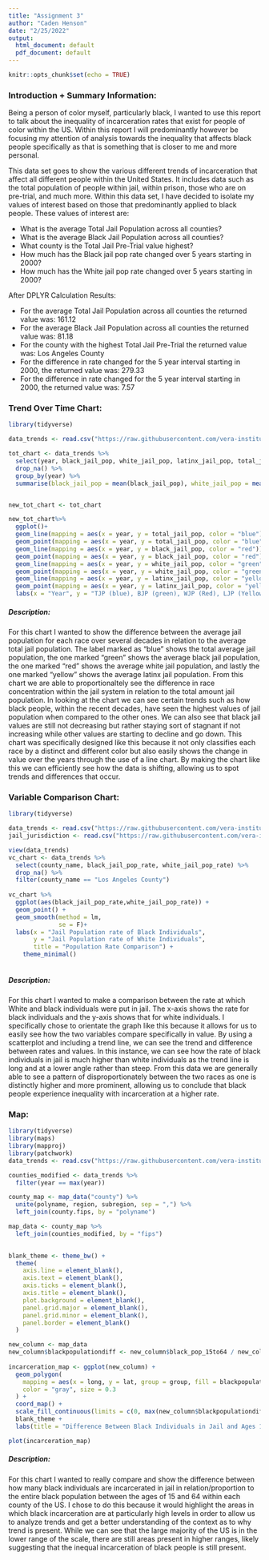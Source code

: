```yaml
---
title: "Assignment 3"
author: "Caden Henson"
date: "2/25/2022"
output:
  html_document: default
  pdf_document: default
---
```


```r
knitr::opts_chunk$set(echo = TRUE)
```

### Introduction + Summary Information:

  Being a person of color myself, particularly black, I wanted to use this report to talk about the inequality of incarceration rates that exist for people of color within the US. Within this report I will predominantly however be focusing my attention of analysis towards the inequality that affects black people specifically as that is something that is closer to me and more personal.

  This data set goes to show the various different trends of incarceration that affect all different people within the United States. It includes data such as the total population of people within jail, within prison, those who are on pre-trial, and much more. Within this data set, I have decided to isolate my values of interest based on those that predominantly applied to black people. These values of interest are:
  
  - What is the average Total Jail Population across all counties?
  - What is the average Black Jail Population across all counties?
  - What county is the Total Jail Pre-Trial value highest?
  - How much has the Black jail pop rate changed over 5 years starting in 2000?
  - How much has the White jail pop rate changed over 5 years starting in 2000?

After DPLYR Calculation Results:

  - For the average Total Jail Population across all counties the returned value was: 161.12
  - For the average Black Jail Population across all counties the returned value was: 81.18
  - For the county with the highest Total Jail Pre-Trial the returned value was: Los Angeles County
  - For the difference in rate changed for the 5 year interval starting in 2000, the returned value was: 279.33
  - For the difference in rate changed for the 5 year interval starting in 2000, the returned value was: 7.57

### Trend Over Time Chart:


```r
library(tidyverse)

data_trends <- read.csv("https://raw.githubusercontent.com/vera-institute/incarceration-trends/master/incarceration_trends.csv")

tot_chart <- data_trends %>%
  select(year, black_jail_pop, white_jail_pop, latinx_jail_pop, total_jail_pop) %>%
  drop_na() %>%
  group_by(year) %>%
  summarise(black_jail_pop = mean(black_jail_pop), white_jail_pop = mean(white_jail_pop), latinx_jail_pop = mean(latinx_jail_pop), total_jail_pop = mean(total_jail_pop))


new_tot_chart <- tot_chart

new_tot_chart%>%
  ggplot()+
  geom_line(mapping = aes(x = year, y = total_jail_pop, color = "blue"))+
  geom_point(mapping = aes(x = year, y = total_jail_pop, color = "blue"))+
  geom_line(mapping = aes(x = year, y = black_jail_pop, color = "red"))+
  geom_point(mapping = aes(x = year, y = black_jail_pop, color = "red"))+
  geom_line(mapping = aes(x = year, y = white_jail_pop, color = "green"))+
  geom_point(mapping = aes(x = year, y = white_jail_pop, color = "green"))+
  geom_line(mapping = aes(x = year, y = latinx_jail_pop, color = "yellow"))+  
  geom_point(mapping = aes(x = year, y = latinx_jail_pop, color = "yellow")) +
  labs(x = "Year", y = "TJP (blue), BJP (green), WJP (Red), LJP (Yellow)", title = "Different Race Jail Population In Proportion to Total Jail Population") 

```

##### Description:

For this chart I wanted to show the difference between the average jail population for each race over several decades in relation to the average total jail population. The label marked as "blue" shows the total average jail population, the one marked "green" shows the average black jail population, the one marked "red" shows the average white jail population, and lastly the one marked "yellow" shows the average latinx jail population. From this chart we are able to proportionaltely see the difference in race concentration within the jail system in relation to the total amount jail population. In looking at the chart we can see certain trends such as how black people, within the recent decades, have seen the highest values of jail population when compared to the other ones. We can also see that black jail values are still not decreasing but rather staying sort of stagnant if not increasing while other values are starting to decline and go down. This chart was specifically designed like this because it not only classifies each race by a distinct and different color but also easily shows the change in value over the years through the use of a line chart. By making the chart like this we can efficiently see how the data is shifting, allowing us to spot trends and differences that occur.

### Variable Comparison Chart:

```r
library(tidyverse)

data_trends <- read.csv("https://raw.githubusercontent.com/vera-institute/incarceration-trends/master/incarceration_trends.csv")
jail_jurisdiction <- read.csv("https://raw.githubusercontent.com/vera-institute/incarceration-trends/master/incarceration_trends_jail_jurisdiction.csv")

view(data_trends)
vc_chart <- data_trends %>%
  select(county_name, black_jail_pop_rate, white_jail_pop_rate) %>%
  drop_na() %>%
  filter(county_name == "Los Angeles County")
  
vc_chart %>%
  ggplot(aes(black_jail_pop_rate,white_jail_pop_rate)) +
  geom_point() +
  geom_smooth(method = lm,
              se = F)+
  labs(x = "Jail Population rate of Black Individuals",
       y = "Jail Population rate of White Individuals",
       title = "Population Rate Comparison") +
    theme_minimal()
   
```

##### Description: 

For this chart I wanted to make a comparison between the rate at which White and black individuals were put in jail. The x-axis shows the rate for black individuals and the y-axis shows that for white individuals. I specifically chose to orientate the graph like this because it allows for us to easily see how the two variables compare specifically in value. By using a scatterplot and including a trend line, we can see the trend and difference between rates and values. In this instance, we can see how the rate of black individuals in jail is much higher than white individuals as the trend line is long and at a lower angle rather than steep. From this data we are generally able to see a pattern of disproportionately between the two races as one is distinctly higher and more prominent, allowing us to conclude that black people experience inequality with incarceration at a higher rate.

### Map:
```r


library(tidyverse)
library(maps)
library(mapproj)
library(patchwork)
data_trends <- read.csv("https://raw.githubusercontent.com/vera-institute/incarceration-trends/master/incarceration_trends.csv")

counties_modified <- data_trends %>%
  filter(year == max(year))

county_map <- map_data("county") %>%
  unite(polyname, region, subregion, sep = ",") %>%
  left_join(county.fips, by = "polyname")

map_data <- county_map %>%
  left_join(counties_modified, by = "fips")
  

blank_theme <- theme_bw() +
  theme(
    axis.line = element_blank(),
    axis.text = element_blank(),
    axis.ticks = element_blank(),
    axis.title = element_blank(),
    plot.background = element_blank(),
    panel.grid.major = element_blank(),
    panel.grid.minor = element_blank(),
    panel.border = element_blank()
  )

new_column <- map_data
new_column$blackpopulationdiff <- new_column$black_pop_15to64 / new_column$black_jail_pop
  
incarceration_map <- ggplot(new_column) +
  geom_polygon(
    mapping = aes(x = long, y = lat, group = group, fill = blackpopulationdiff),
    color = "gray", size = 0.3
  ) +
  coord_map() + 
  scale_fill_continuous(limits = c(0, max(new_column$blackpopulationdiff)), na.value = "white", low = "yellow", high = "red") +
  blank_theme + 
  labs(title = "Difference Between Black Individuals in Jail and Ages 15 to 64")

plot(incarceration_map)

```

##### Description: 

For this chart I wanted to really compare and show the difference between how many black individuals are incarcerated in jail in relation/proportion to the entire black population between the ages of 15 and 64 within each county of the US. I chose to do this because it would highlight the areas in which black incarceration are at particularly high levels in order to allow us to analyze trends and get a better understanding of the context as to why trend is present. While we can see that the large majority of the US is in the lower range of the scale, there are still areas present in higher ranges, likely suggesting that the inequal incarceration of black people is still present.